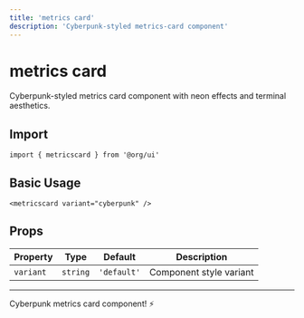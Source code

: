 ```yaml
---
title: 'metrics card'
description: 'Cyberpunk-styled metrics-card component'
---
```


# metrics card

Cyberpunk-styled metrics card component with neon effects and terminal aesthetics.

## Import

```svelte
import { metricscard } from '@org/ui'
```

## Basic Usage

```svelte
<metricscard variant="cyberpunk" />
```

## Props

| Property | Type | Default | Description |
|----------|------|---------|-------------|
| `variant` | `string` | `'default'` | Component style variant |

---

Cyberpunk metrics card component! ⚡
